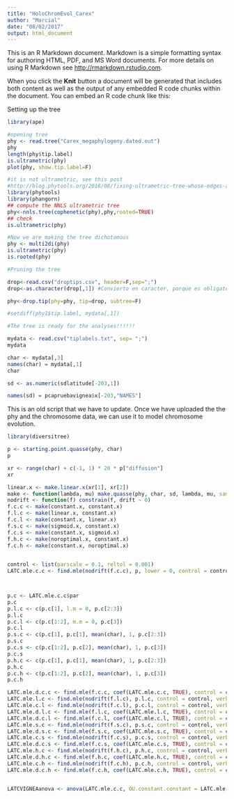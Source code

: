 ```yaml
---
title: "HoloChromEvol_Carex"
author: "Marcial"
date: "08/02/2017"
output: html_document
---
```


This is an R Markdown document. Markdown is a simple formatting syntax for authoring HTML, PDF, and MS Word documents. For more details on using R Markdown see <http://rmarkdown.rstudio.com>.

When you click the **Knit** button a document will be generated that includes both content as well as the output of any embedded R code chunks within the document. You can embed an R code chunk like this:


Setting up the tree

```r

library(ape)

#opening tree
phy <- read.tree("Carex_megaphylogeny.dated.out")
phy
length(phy$tip.label)
is.ultrametric(phy)
plot(phy, show.tip.label=F)

#it is not ultrametric, see this post
#http://blog.phytools.org/2016/08/fixing-ultrametric-tree-whose-edges-are.html
library(phytools)
library(phangorn)
## compute the NNLS ultrametric tree
phy<-nnls.tree(cophenetic(phy),phy,rooted=TRUE)
## check
is.ultrametric(phy)

#Now we are making the tree dichotomous
phy <- multi2di(phy)
is.ultrametric(phy)
is.rooted(phy)

#Pruning the tree

drop<-read.csv("droptips.csv", header=F,sep=";")
drop<-as.character(drop[,1]) #Convierto en caracter, porque es obligatorio para hacer el pruning

phy<-drop.tip(phy=phy, tip=drop, subtree=F)

#setdiff(phy1$tip.label, mydata[,1]) 

#The tree is ready for the analyses!!!!!!

mydata <- read.csv("tiplabels.txt", sep= ";")
mydata

char <- mydata[,3] 
names(char) = mydata[,1]
char

sd <- as.numeric(sdlatitude[-203,1])

names(sd) = pcapruebavignea$x[-203,"NAMES"]


```


This is an old script that we have to update. Once we have uploaded the the phy and the chromosome data, we can use it to model chromosome evolution.

```r
library(diversitree)

p <- starting.point.quasse(phy, char)
p

xr <- range(char) + c(-1, 1) * 20 * p["diffusion"]
xr

linear.x <- make.linear.x(xr[1], xr[2])
make <- function(lambda, mu) make.quasse(phy, char, sd, lambda, mu, sampling.f=0.30)
nodrift <- function(f) constrain(f, drift ~ 0)
f.c.c <- make(constant.x, constant.x)
f.l.c <- make(linear.x, constant.x)
f.c.l <- make(constant.x, linear.x)
f.s.c <- make(sigmoid.x, constant.x) 
f.c.s <- make(constant.x, sigmoid.x)
f.h.c <- make(noroptimal.x, constant.x) 
f.c.h <- make(constant.x, noroptimal.x)
 

control <- list(parscale = 0.1, reltol = 0.001)
LATC.mle.c.c <- find.mle(nodrift(f.c.c), p, lower = 0, control = control, verbose = 0)



p.c <- LATC.mle.c.c$par
p.c
p.l.c <- c(p.c[1], l.m = 0, p.c[2:3])
p.l.c
p.c.l <- c(p.c[1:2], m.m = 0, p.c[3]) 
p.c.l
p.s.c <- c(p.c[1], p.c[1], mean(char), 1, p.c[2:3])
p.s.c
p.c.s <- c(p.c[1:2], p.c[2], mean(char), 1, p.c[3])
p.c.s
p.h.c <- c(p.c[1], p.c[1], mean(char), 1, p.c[2:3])
p.h.c
p.c.h <- c(p.c[1:2], p.c[2], mean(char), 1, p.c[3])
p.c.h

LATC.mle.d.c.c <- find.mle(f.c.c, coef(LATC.mle.c.c, TRUE), control = control, verbose = 0)
LATC.mle.l.c <- find.mle(nodrift(f.l.c), p.l.c, control = control, verbose = 0)
LATC.mle.c.l <- find.mle(nodrift(f.c.l), p.c.l, control = control, verbose = 0)
LATC.mle.d.l.c <- find.mle(f.l.c, coef(LATC.mle.l.c, TRUE), control = control, verbose = 0)
LATC.mle.d.c.l <- find.mle(f.c.l, coef(LATC.mle.c.l, TRUE), control = control, verbose = 0)
LATC.mle.s.c <- find.mle(nodrift(f.s.c), p.s.c, control = control, verbose = 0)
LATC.mle.d.s.c <- find.mle(f.s.c, coef(LATC.mle.s.c, TRUE), control = control, verbose = 0)
LATC.mle.c.s <- find.mle(nodrift(f.c.s), p.c.s, control = control, verbose = 0)
LATC.mle.d.c.s <- find.mle(f.c.s, coef(LATC.mle.c.s, TRUE), control = control, verbose = 0)
LATC.mle.h.c <- find.mle(nodrift(f.h.c), p.h.c, control = control, verbose = 0)
LATC.mle.d.h.c <- find.mle(f.h.c, coef(LATC.mle.h.c, TRUE), control = control, verbose = 0)
LATC.mle.c.h <- find.mle(nodrift(f.c.h), p.c.h, control = control, verbose = 0)
LATC.mle.d.c.h <- find.mle(f.c.h, coef(LATC.mle.c.h, TRUE), control = control, verbose = 0)


LATCVIGNEAanova <- anova(LATC.mle.c.c, OU.constant.constant = LATC.mle.d.c.c, BM.linear.constant = LATC.mle.l.c, BM.constant.linear = LATC.mle.c.l, OU.linear.constant = LATC.mle.d.l.c, OU.constant.linear = LATC.mle.d.c.l, BM.sigmoid.constant = LATC.mle.s.c, OU.sigmoid.constant = LATC.mle.d.s.c, BM.constant.sigmoid = LATC.mle.c.s, OU.constant.sigmoid = LATC.mle.d.c.s, BM.hump.constant = LATC.mle.h.c, OU.hump.constant = LATC.mle.d.h.c, BM.constant.hump = LATC.mle.c.h, OU.constant.hump = LATC.mle.d.c.h)


```


